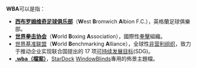 '''WBA'''可以是指：

* '''[[西布罗姆维奇足球俱乐部|西布罗姆维奇足球俱乐部]]'''（'''W'''est '''B'''romwich '''A'''lbion F.C.），英格蘭足球俱樂部。
* '''[[世界拳击协会|世界拳击协会]]'''（'''W'''orld '''B'''oxing '''A'''ssociation），國際性[[拳擊|拳擊]]組織。
*[[世界基准联盟|世界基准联盟]]（'''W'''orld '''B'''enchmarking '''A'''lliance），全球性[[非營利組織|非营利组织]]，致力于推动企业实现联合国提出的 17 项[[可持续发展目标|可持续发展目标]](SDG)。
* '''[[.wba（檔案）|.wba（檔案）]]'''，[[StarDock|StarDock]] [[WindowBlinds|WindowBlinds]]專用的佈景主題檔。

{{disambig|cat=三字拉丁字母縮寫消歧義}}